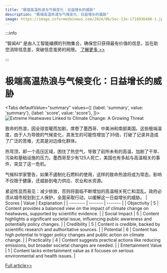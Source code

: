 ```yaml
---
title: "极端高温热浪与气候变化：日益增长的威胁"
description: "极端高温热浪与气候变化：日益增长的威胁"
image: https://image.informedainews.com/2024/06/Soc-13o-1718936498-1.jpg
---
```



:::info

“智闻AI“ 是由人工智能编撰的刊物集合，确保您只获得最有价值的信息，旨在助您消除信息差，突破信息茧房的局限。  [了解更多 >>](/)

:::

# 极端高温热浪与气候变化：日益增长的威胁


<Tabs
	defaultValue="summary"
	values={[
	{label: 'summary', value: 'summary'},
	{label: 'score', value: 'score'},
]}>
<TabItem value="summary">
<img
  src="https://image.informedainews.com/2024/06/Soc-13o-1718936498-1.jpg"
  alt="Extreme Heatwaves Linked to Climate Change: A Growing Threat"
/>



致命的热浪，因全球变暖而加剧，席卷了墨西哥、中美洲和南部美国。这些极端温度，由于人为导致的气候变化，其发生的可能性增加了35倍，打破了记录并造成了广泛的苦难，尤其是对边缘化群体。

热穹顶，即一个高压区域，困住了热空气，导致了前所未有的高温，加剧了干旱、污染和基础设施的压力。墨西哥至少有125人死亡，美国也有多起与高温相关的事件，突显了这一危机。

气候科学家警告，如果不遏制化石燃料的使用，这样的致命热浪将成为常态。影响不仅限于健康，还威胁到电力供应、农业和水资源。

紧迫性显而易见：减少排放，否则将面临不断增加的高温相关死亡和混乱。政府必须从城市规划到工人保护，全面采取行动，以缓解这一日益增长的威胁。
</TabItem>
<TabItem value="score">
	| Scores     | Value   | Explanation |
	| -------- | ------- | ------- |
	| Objectivity  | 5    | Content provides a balanced view on the impact of climate change on heatwaves, supported by scientific evidence.    |
	| Social Impact | 5     | Content highlights a significant societal issue, influencing public awareness and potentially policy changes.    |
	| Credibility    | 5    | Content is credible, backed by scientific research and authoritative sources.    |
	| Potential    | 6    | Content has high potential to trigger policy changes and public action on climate change.    |
	| Practicality    | 4    | Content suggests practical actions like reducing emissions, but broader societal changes are needed.    |
	| Entertainment Value    | 1    | Content lacks entertainment value as it focuses on serious environmental and health issues.    |
</TabItem>
</Tabs>

[Full article>>](https://www.theguardian.com/environment/article/2024/jun/20/mexico-central-america-us-heatwave)
